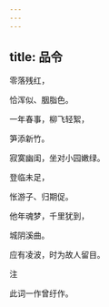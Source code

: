 ```yaml
---
---
---
```

title: 品令
---







零落残红，

恰浑似、胭脂色。

一年春事，柳飞轻絮，

笋添新竹。

寂寞幽闺，坐对小园嫩绿。

登临未足，

怅游子、归期促。

他年魂梦，千里犹到，

城阴溪曲。

应有凌波，时为故人留目。





注

此词一作曾纡作。